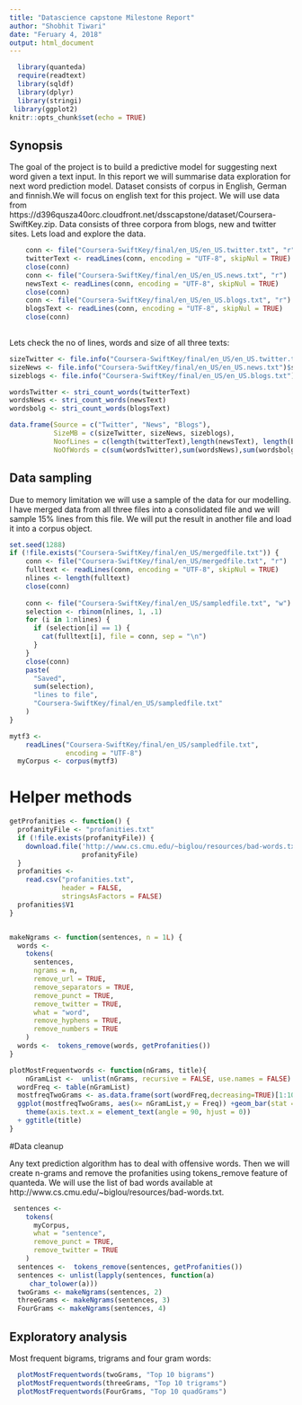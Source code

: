---
title: "Datascience capstone Milestone Report"
author: "Shobhit Tiwari"
date: "Feruary 4, 2018"
output: html_document
---

```{r setup, include=FALSE}
  library(quanteda)
  require(readtext)
  library(sqldf)
  library(dplyr)
  library(stringi)
 library(ggplot2)
knitr::opts_chunk$set(echo = TRUE)
```

## Synopsis

The goal of the project is to build a predictive model for suggesting next word given a text input.
In this report we will summarise data exploration for next word prediction model. 
Dataset consists of corpus in English, German and finnish.We will focus on english text for this project.
We will use data from https://d396qusza40orc.cloudfront.net/dsscapstone/dataset/Coursera-SwiftKey.zip.
Data consists of three corpora from blogs, new and twitter sites. 
Lets load and explore the data.

```{r warning=FALSE}
    conn <- file("Coursera-SwiftKey/final/en_US/en_US.twitter.txt", "r")
    twitterText <- readLines(conn, encoding = "UTF-8", skipNul = TRUE)
    close(conn) 
    conn <- file("Coursera-SwiftKey/final/en_US/en_US.news.txt", "r")
    newsText <- readLines(conn, encoding = "UTF-8", skipNul = TRUE)
    close(conn) 
    conn <- file("Coursera-SwiftKey/final/en_US/en_US.blogs.txt", "r")
    blogsText <- readLines(conn, encoding = "UTF-8", skipNul = TRUE)
    close(conn) 
  
```


Lets check the no of lines, words and size of all three texts: 

```{r}
sizeTwitter <- file.info("Coursera-SwiftKey/final/en_US/en_US.twitter.txt")$size / 1024
sizeNews <- file.info("Coursera-SwiftKey/final/en_US/en_US.news.txt")$size / 1024
sizeblogs <- file.info("Coursera-SwiftKey/final/en_US/en_US.blogs.txt")$size / 1024

wordsTwitter <- stri_count_words(twitterText)
wordsNews <- stri_count_words(newsText)
wordsbolg <- stri_count_words(blogsText)

data.frame(Source = c("Twitter", "News", "Blogs"),
           SizeMB = c(sizeTwitter, sizeNews, sizeblogs),
           NoofLines = c(length(twitterText),length(newsText), length(blogsText)),
           NoOfWords = c(sum(wordsTwitter),sum(wordsNews),sum(wordsbolg)))

```

## Data sampling

Due to memory limitation we will use a sample of the data for our modelling. 
I have merged data from all three files into a consolidated file and we will sample 15% lines from this file.
We will put the result in another file and load it into a corpus object.

```{r}
set.seed(1288)
if (!file.exists("Coursera-SwiftKey/final/en_US/mergedfile.txt")) {
    conn <- file("Coursera-SwiftKey/final/en_US/mergedfile.txt", "r")
    fulltext <- readLines(conn, encoding = "UTF-8", skipNul = TRUE)
    nlines <- length(fulltext)
    close(conn)
    
    conn <- file("Coursera-SwiftKey/final/en_US/sampledfile.txt", "w")
    selection <- rbinom(nlines, 1, .1)
    for (i in 1:nlines) {
      if (selection[i] == 1) {
        cat(fulltext[i], file = conn, sep = "\n")
      }
    }
    close(conn)
    paste(
      "Saved",
      sum(selection),
      "lines to file",
      "Coursera-SwiftKey/final/en_US/sampledfile.txt"
    )
}

mytf3 <-
    readLines("Coursera-SwiftKey/final/en_US/sampledfile.txt",
              encoding = "UTF-8")
  myCorpus <- corpus(mytf3)
```




# Helper methods 


```{r utilities}

getProfanities <- function() {
  profanityFile <- "profanities.txt"
  if (!file.exists(profanityFile)) {
    download.file('http://www.cs.cmu.edu/~biglou/resources/bad-words.txt',
                  profanityFile)
  }
  profanities <-
    read.csv("profanities.txt",
             header = FALSE,
             stringsAsFactors = FALSE)
  profanities$V1
}


makeNgrams <- function(sentences, n = 1L) {
  words <-
    tokens(
      sentences,
      ngrams = n,
      remove_url = TRUE,
      remove_separators = TRUE,
      remove_punct = TRUE,
      remove_twitter = TRUE,
      what = "word",
      remove_hyphens = TRUE,
      remove_numbers = TRUE
    )
  words <-  tokens_remove(words, getProfanities())
}

plotMostFrequentwords <- function(nGrams, title){
    nGramList <-  unlist(nGrams, recursive = FALSE, use.names = FALSE)
  wordFreq <- table(nGramList)
  mostfreqTwoGrams <- as.data.frame(sort(wordFreq,decreasing=TRUE)[1:10])
  ggplot(mostfreqTwoGrams, aes(x= nGramList,y = Freq)) +geom_bar(stat = "identity") +
    theme(axis.text.x = element_text(angle = 90, hjust = 0))
  + ggtitle(title)
}


```

#Data cleanup

Any text prediction algorithm has to deal with offensive words.
Then we will create n-grams and remove the profanities using tokens_remove feature of quanteda.
We will use the list of bad words available at http://www.cs.cmu.edu/~biglou/resources/bad-words.txt.

```{r results = 'hide'}

 sentences <-
    tokens(
      myCorpus,
      what = "sentence",
      remove_punct = TRUE,
      remove_twitter = TRUE
    )
  sentences <-  tokens_remove(sentences, getProfanities())
  sentences <- unlist(lapply(sentences, function(a)
     char_tolower(a)))
  twoGrams <- makeNgrams(sentences, 2)
  threeGrams <- makeNgrams(sentences, 3)
  FourGrams <- makeNgrams(sentences, 4)
```

## Exploratory analysis 


Most frequent bigrams, trigrams and four gram words: 

```{r}
  plotMostFrequentwords(twoGrams, "Top 10 bigrams")
  plotMostFrequentwords(threeGrams, "Top 10 trigrams")
  plotMostFrequentwords(FourGrams, "Top 10 quadGrams")
  
```


